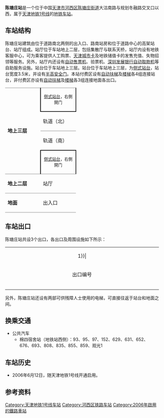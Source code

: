 {{noteTA 
|G1 =Transport}}
{{Infobox station
|name = 陈塘庄
|eng_name = Chentangzhuang
|linecolour = {{天津地铁颜色|1}}
|image = 天津轨道交通--陈塘庄站.jpg
|caption = 陈塘庄站站台（2011年8月）
|other_name = 
|country = {{PRC}}
|borough = [[天津市|天津市]][[河西区_(天津市)|河西区]][[陈塘庄街道|陈塘庄街道]]
|address = 大沽南路与规划冬融路交叉口以西
|coordinates = {{coord|39|4|56.99|N|117|14|32.05|E|display=inline,title|Region:CH_type}}
|elevation = 
|operator = [[天津轨道交通集团|天津轨道交通集团]]
|lines = {{天津地铁线路名|1|SL}}
|distance = 
|platform = 2座[[侧式站台|侧式站台]]
|tracks = 2条
|bus_routes = 
|bus_stands = 
|connections = 公交站
|structure = 高架车站
|hall = 高架站厅
|depth = 
|levels = 
|interchange = 
|exits = 3个
|lift = 
|escalator = 7条
|architect = 
|architectural_style = 
|colour = 银色
|type = 
|status = 运营中
|code = 
|zone = 
|classification = 
|website = 
|built = 
|opened = 2006年6月12日
|closed = 
|pass_year = 
|passengers = 
|pass_system = 
|pass_rank = 
|mpassengers = 
|trains = 
|station_hours = 
|hours = 
|first = 往{{天津地铁起讫站|1|L}}：06:04<br />往{{天津地铁起讫站|1|R}}：06:17
|last = 往{{天津地铁起讫站|1|L}}：23:01<br />往{{天津地铁起讫站|1|R}}：23:28
|adjacent = {{adjacent stations|system=天津地铁|line=1|left=土城|right=复兴门}}
|other_services = 
|route_map = 
}}
'''陈塘庄站'''是一个位于中国[[天津市|天津市]][[河西区_(天津市)|河西区]][[陈塘庄街道|陈塘庄街道]]大沽南路与规划冬融路交叉口以西，属于[[天津地铁|天津地铁]][[天津地铁1号线|1号线]]的[[地铁车站|地铁车站]]。

==车站结构==
陈塘庄站建筑由位于道路南北两侧的出入口、路南站房和位于道路中心的高架站台、站厅组成。站厅位于车站地上二层，包括集散厅与联系天桥，站厅内设有地铁客服中心，可为乘客提供人工购票、[[天津城市卡|天津城市卡]]及地铁储值卡的发售充值、失物招领等服务。另外，站厅内还设有[[自动售票机|自动售票机]]、验票机、[[深圳发展银行|深圳发展银行]][[自动取款机|自动取款机]]等自助服务设施。站台位于车站地上三层。站台位于车站地上三层，为[[侧式站台|侧式站台]]，站台宽度3.5米，并设有[[半高式屏蔽门|半高安全门]]。本站付费区设有[[自动扶梯|自动扶梯]]及[[楼梯|楼梯]]各4组连接站台，非付费区亦设有[[自动扶梯|自动扶梯]]及[[楼梯|楼梯]]各3组连接地面各出口。
{|cellspacing=0 cellpadding=3
|-
|style="border-top:solid 1px gray;" rowspan=4 valign=top width=50|'''地上三层'''
|style="border-right:solid 2px black;border-left:solid 2px black;border-top:solid 1px gray;border-bottom:solid 2px black;" colspan=2|<center><small>[[侧式站台|侧式站台]]，右側開门</small></center>
|-
|style="border-bottom:solid 1px gray;"|轨道（北）
|style="border-bottom:solid 1px gray;"|{{arrow|L}} {{天津地铁线路名|1|c}}往{{站|刘园}}<small>（{{站|土城||天津市}}）</small>
|-
|轨道（南）
|{{天津地铁线路名|1|c}}往{{站|东沽路}}<small>（{{站|复兴门||天津市}}）</small>
|-
|style="border-right:solid 2px black;border-left:solid 2px black;border-top:solid 2px black;" colspan=2|<center><small>[[侧式站台|侧式站台]]，右側開门</small></center>
|-
|style="border-top:solid 1px gray;border-bottom:solid 1px gray;" valign=top width=100|'''地上二层'''
|style="border-top:solid 1px gray;border-bottom:solid 1px gray;" valign=top width=100|站厅
|style="border-top:solid 1px gray;border-bottom:solid 1px gray;" valign=top width=350|客服中心、[[自动售票机|自动售票机]]、验票机、[[自动取款机|自动取款机]]
|-
|style="border-bottom:solid 1px gray;" valign=top width=100|'''地面'''
|style="border-bottom:solid 1px gray;" |出入口
|style="border-bottom:solid 1px gray;" |A—C出入口
|}

==车站出口==
陈塘庄站共设3个出口，各出口及周围设施如下所示：
{| class="wikitable" style="width:65%"
|colspan=4 align="center" bgcolor={{天津地铁颜色|1}}|
|-
! style="width:9%" | 出口编号
! style="width:16%" | 地点
! style="width:53%" | 可到达目的地
|-
| align="center" style="border-bottom:none" | {{港鐵出口|A}}  ||大沽南路北侧||排水工程有限公司、河西外国语学校、天津小学、福汇里
|-
| align="center" style="border-bottom:none" | {{港鐵出口|B}}  ||大沽南路南侧||公安消防中队、洪泽里
|-
| align="center" style="border-bottom:none" | {{港鐵出口|C}}  ||大沽南路南侧||天津无缝钢管厂、天津起重设备有限公司、天津市化工机械厂
|}

另外，陈塘庄站还设有两部可供残障人士使用的电梯，可直接往返于站台和地面之间。

==换乘交通==
*公共汽车
**棉四宿舍站（地铁站西侧）：93、95、97、152、629、631、652、676、693、808、835、855、859、观光1

==车站历史==
*2006年6月12日，随天津地铁1号线开通启用。

== 参考资料 ==
<div class="references-small">
<references />
</div>

{{Commonscat|Chentangzhuang Station}}

{{天津地铁1号线}}
{{天津轨道交通车站列表}}

[[Category:天津地铁1号线车站|Category:天津地铁1号线车站]]
[[Category:河西区铁路车站|Category:河西区铁路车站]]
[[Category:2006年啟用的鐵路車站|Category:2006年啟用的鐵路車站]]